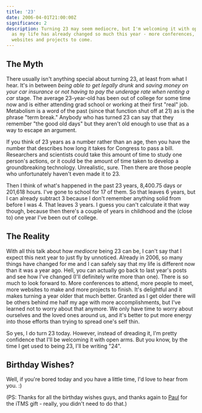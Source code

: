 ```yaml
---
title: '23'
date: 2006-04-01T21:00:00Z
significance: 2
description: Turning 23 may seem mediocre, but I'm welcoming it with open arms
  as my life has already changed so much this year - more conferences, people,
  websites and projects to come.
---
```


## The Myth

There usually isn't anything special about turning 23, at least from what I hear. It's in between _being able to get legally drunk_ and _saving money on your car insurance_ or _not having to pay the underage rate when renting a car_ stage. The average 23-year-old has been out of college for some time now and is either attending grad school or working at their first "real" job. Metabolism is a word of the past (since that function shut off at 21) as is the phrase "term break." Anybody who has turned 23 can say that they remember "the good old days" but they aren't old enough to use that as a way to escape an argument.

If you think of 23 years as a number rather than an age, then you have the number that describes how long it takes for Congress to pass a bill. Researchers and scientists could take this amount of time to study one person's actions, or it could be the amount of time taken to develop a groundbreaking technology. Unrealistic, sure. Then there are those people who unfortunately haven't even made it to 23.

Then I think of what's happened in the past 23 years, 8,400.75 days or 201,618 hours. I've gone to school for 17 of them. So that leaves 6 years, but I can already subtract 3 because I don't remember anything solid from before I was 4. That leaves 3 years. I guess you can't calculate it that way though, because then there's a couple of years in childhood and the (close to) one year I've been out of college.

## The Reality

With all this talk about how _mediocre_ being 23 can be, I can't say that I expect this next year to just fly by unnoticed. Already in 2006, so many things have changed for me and I can safely say that my life is different now than it was a year ago. Hell, you can actually go back to last year's posts and see how I've changed (I'll definitely write more than one). There is so much to look forward to. More conferences to attend, more people to meet, more websites to make and more projects to finish. It's delightful and it makes turning a year older that much better. Granted as I get older there will be others behind me half my age with more accomplishments, but I've learned not to worry about that anymore. We only have time to worry about ourselves and the loved ones around us, and it's better to put more energy into those efforts than trying to spread one's self thin.

So yes, I do turn 23 today. However, instead of dreading it, I'm pretty confidence that I'll be welcoming it with open arms. But you know, by the time I get used to being 23, I'll be writing "24".

## Birthday Wishes?

Well, if you're bored today and you have a little time, I'd love to hear from you. :)

(PS: Thanks for all the birthday wishes guys, and thanks again to <a href="http://paulstamatiou.com" rel="friend">Paul</a> for the iTMS gift - really, you didn't need to do that.)
